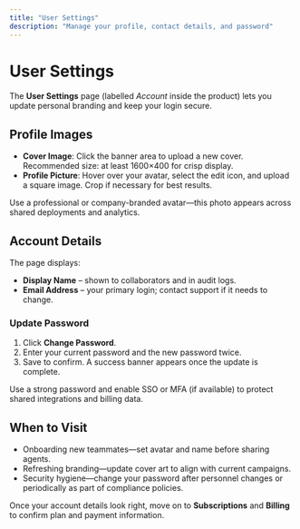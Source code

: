 ```yaml
---
title: "User Settings"
description: "Manage your profile, contact details, and password"
---
```


# User Settings

The **User Settings** page (labelled *Account* inside the product) lets you update personal branding and keep your login secure.

## Profile Images

- **Cover Image**: Click the banner area to upload a new cover. Recommended size: at least 1600×400 for crisp display.
- **Profile Picture**: Hover over your avatar, select the edit icon, and upload a square image. Crop if necessary for best results.

<Tip>Use a professional or company-branded avatar—this photo appears across shared deployments and analytics.</Tip>

## Account Details

The page displays:
- **Display Name** – shown to collaborators and in audit logs.
- **Email Address** – your primary login; contact support if it needs to change.

### Update Password

1. Click **Change Password**.
2. Enter your current password and the new password twice.
3. Save to confirm. A success banner appears once the update is complete.

<Warning>Use a strong password and enable SSO or MFA (if available) to protect shared integrations and billing data.</Warning>

## When to Visit

- Onboarding new teammates—set avatar and name before sharing agents.
- Refreshing branding—update cover art to align with current campaigns.
- Security hygiene—change your password after personnel changes or periodically as part of compliance policies.

Once your account details look right, move on to **Subscriptions** and **Billing** to confirm plan and payment information.
